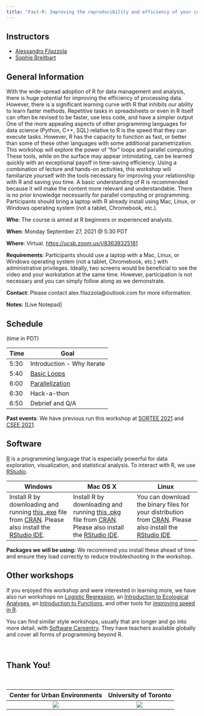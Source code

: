 ```yaml
---
title: "Fast-R: Improving the reproducibility and efficiency of your coding"
---
```


## Instructors

- [Alessandro Filazzola](http://www.filazzola.info) 
- [Sophie Breitbart](https://sophiebreitbart.wordpress.com/)

## General Information

With the wide-spread adoption of R for data management and analysis, there is huge potential for improving the efficiency of processing data. However, there is a significant learning curve with R that inhibits our ability to learn faster methods. Repetitive tasks in spreadsheets or even in R itself can often be revised to be faster, use less code, and have a simpler output One of the more appealing aspects of other programming languages for data science (Python, C++, SQL) relative to R is the speed that they can execute tasks. However, R has the capacity to function as fast, or better than some of these other languages with some additional parametrization.  This workshop will explore the power of “for” loops and parallel computing. These tools, while on the surface may appear intimidating, can be learned quickly with an exceptional payoff in time-saving efficiency. Using a combination of lecture and hands-on activities, this workshop will familiarize yourself with the tools necessary for improving your relationship with R and saving you time. A basic understanding of R is recommended because it will make the content more relevant and understandable. There is no prior knowledge necessarily for parallel computing or programming. Participants should bring a laptop with R already install using Mac, Linux, or Windows operating system (not a tablet, Chromebook, etc.). 

**Who**: The course is aimed at R beginners or experienced analysts.

**When**: Monday September 27, 2021 @ 5:30 PDT

**Where**: Virtual. [https://ucsb.zoom.us/j/83639325181](https://ucsb.zoom.us/j/83639325181)

**Requirements**: Participants should use a laptop with a Mac, Linux, or Windows operating system (not a tablet, Chromebook, etc.) with administrative privileges. Ideally, two screens would be beneficial to see the video and your workstation at the same time. However, participation is not necessary and you can simply follow along as we demonstrate. 

**Contact**: Please contact alex.filazzola@outlook.com for more information.

**Notes**: [Live Notepad]


## Schedule 
(time in PDT)


Time   | Goal
-------|------------
5:30   | Introduction - Why Iterate
5:40 | [Basic Loops](forloops/forLoops.html)
6:00  | [Parallelization](Parallelization/parallelization.html)
6:30 | Hack-a-thon
6:50 | Debrief and Q/A

**Past events**: We have previous run this workshop at [SORTEE 2021](https://www.sortee.org/events/) and [CSEE 2021](https://csee-scee2021.ca/). 

## Software

[R](http://www.r-project.org/) is a programming language that is especially powerful for data exploration, visualization, and statistical analysis. To interact with R, we use [RStudio](http://www.rstudio.com/).


Windows        |   Mac OS  X   |      Linux
---------------|---------------|---------------
Install R by downloading and running [this .exe](http://cran.r-project.org/bin/windows/base/release.htm) file from [CRAN](http://cran.r-project.org/index.html). Please also install the [RStudio IDE](http://www.rstudio.com/ide/download/desktop).| Install R by downloading and running [this .pkg](http://cran.r-project.org/bin/macosx/R-latest.pkg) file from [CRAN](http://cran.r-project.org/index.html). Please also install the [RStudio IDE](http://www.rstudio.com/ide/download/desktop).|You can download the binary files for your distribution from [CRAN](http://cran.r-project.org/index.html). Please also install the [RStudio IDE](http://www.rstudio.com/ide/download/desktop)

**Packages we will be using:** We recommend you install these ahead of time and ensure they load correctly to reduce troubleshooting in the workshop. 


## Other workshops

If you enjoyed this workshop and were interested in learning more, we have also run workshops on [Logistic Regression](https://github.com/afilazzola/CUELogisticRegression), an [Introduction to Ecological Analyses](https://afilazzola.github.io/UoA.CommunityAnalyses.2018/), an [Introduction to Functions](https://afilazzola.github.io/Intro2Functions/), and other tools for [improving speed in R](https://afilazzola.github.io/FastR/).

You can find similar style workshops, usually that are longer and go into more detail, with [Software Carpentry](https://software-carpentry.org/). They have teachers available globally and cover all forms of programming beyond R. 

<br>

## Thank You!

<br>

 Center for Urban Environments         |  University of Toronto
:-------------------------------------:|:-------------------------:
![](images/CUElogo.png)                |  ![](images/UoT.png)
 
